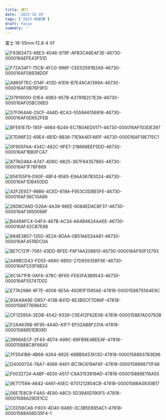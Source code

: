 ```yaml
---
title: 澳门
date: '2023-10-28'
tags: ['2023-相册簿']
draft: false
summary: ''
---
```


富士 18-55mm f2.8-4 XF

![F93B3473-88E3-4046-979F-AFB3CA6EAF3E-46730-000016AEFE43F51D](https://cdn.jsdelivr.net/gh/klaaay/pbed@main/uPic/F93B3473-88E3-4046-979F-AFB3CA6EAF3E-46730-000016AEFE43F51D.jpg)

![F72A34F1-75CB-4FC0-996F-CEE02591B2A9-46730-000016AF08938DDF](https://cdn.jsdelivr.net/gh/klaaay/pbed@main/uPic/F72A34F1-75CB-4FC0-996F-CEE02591B2A9-46730-000016AF08938DDF.jpg)

![A865F7EC-D14F-413D-A1D9-B7E4ACA1399A-46730-000016AF0B76F9FD](https://cdn.jsdelivr.net/gh/klaaay/pbed@main/uPic/A865F7EC-D14F-413D-A1D9-B7E4ACA1399A-46730-000016AF0B76F9FD.jpg)

![D7919000-D1E4-49B3-957B-A3791B2C1E36-46730-000016AF05BC06E0](https://cdn.jsdelivr.net/gh/klaaay/pbed@main/uPic/D7919000-D1E4-49B3-957B-A3791B2C1E36-46730-000016AF05BC06E0.jpg)

![57F064A6-25CF-4A8D-8CA3-5559A6156916-46730-000016AF0D652FEB](https://cdn.jsdelivr.net/gh/klaaay/pbed@main/uPic/57F064A6-25CF-4A8D-8CA3-5559A6156916-46730-000016AF0D652FEB.jpg)

![BFE61E7D-185F-4664-B246-EC7B0AED0171-46730-000016AF103DE397](https://cdn.jsdelivr.net/gh/klaaay/pbed@main/uPic/BFE61E7D-185F-4664-B246-EC7B0AED0171-46730-000016AF103DE397.jpg)

![E7D98F22-69E4-4B1D-9B36-71E9A4EF481F-46730-000016AF19E715C1](https://cdn.jsdelivr.net/gh/klaaay/pbed@main/uPic/E7D98F22-69E4-4B1D-9B36-71E9A4EF481F-46730-000016AF19E715C1.jpg)

![0F905FAA-434C-482C-9FE7-218668EEF5DD-46730-000016AF1BB0FCA7](https://cdn.jsdelivr.net/gh/klaaay/pbed@main/uPic/0F905FAA-434C-482C-9FE7-218668EEF5DD-46730-000016AF1BB0FCA7.jpg)

![877AD484-A747-4D6C-9825-367F64357865-46730-000016AF1F78F869](https://cdn.jsdelivr.net/gh/klaaay/pbed@main/uPic/877AD484-A747-4D6C-9825-367F64357865-46730-000016AF1F78F869.jpg)

![856155F9-D90F-4BF4-8565-E9AA367B3024-46730-000016AF1DB450DD](https://cdn.jsdelivr.net/gh/klaaay/pbed@main/uPic/856155F9-D90F-4BF4-8565-E9AA367B3024-46730-000016AF1DB450DD.jpg)

![42F2E927-98B6-4CED-819A-F953C0DBE5FE-46730-000016AF36C10A86](https://cdn.jsdelivr.net/gh/klaaay/pbed@main/uPic/42F2E927-98B6-4CED-819A-F953C0DBE5FE-46730-000016AF36C10A86.jpg)

![26D6C9AD-D26A-4A39-96EE-6084EDAC8F37-46730-000016AF3950068F](https://cdn.jsdelivr.net/gh/klaaay/pbed@main/uPic/26D6C9AD-D26A-4A39-96EE-6084EDAC8F37-46730-000016AF3950068F.jpg)

![B449AFC4-04F4-467B-AC34-A64B4624AAEE-46730-000016AF42CB7E88](https://cdn.jsdelivr.net/gh/klaaay/pbed@main/uPic/B449AFC4-04F4-467B-AC34-A64B4624AAEE-46730-000016AF42CB7E88.jpg)

![884E3857-135D-4E2A-9DAA-0B51A6534A81-46730-000016AF4519DC0A](https://cdn.jsdelivr.net/gh/klaaay/pbed@main/uPic/884E3857-135D-4E2A-9DAA-0B51A6534A81-46730-000016AF4519DC0A.jpg)

![BE7C121F-7061-43DD-BFEE-F6F14A208810-46730-000016AF50F12793](https://cdn.jsdelivr.net/gh/klaaay/pbed@main/uPic/BE7C121F-7061-43DD-BFEE-F6F14A208810-46730-000016AF50F12793.jpg)

![449BCD43-FD55-4680-8B50-27D65935BF6E-46730-000016AF533F6B24](https://cdn.jsdelivr.net/gh/klaaay/pbed@main/uPic/449BCD43-FD55-4680-8B50-27D65935BF6E-46730-000016AF533F6B24.jpg)

![8C1A71FB-0AF6-47BC-BF65-FE83FA3B9543-46730-000016AF55747D02](https://cdn.jsdelivr.net/gh/klaaay/pbed@main/uPic/8C1A71FB-0AF6-47BC-BF65-FE83FA3B9543-46730-000016AF55747D02.jpg)

![E77A2986-8F7E-4008-8E5A-492B1F1595AE-47818-0000158875564E9C](https://cdn.jsdelivr.net/gh/klaaay/pbed@main/uPic/E77A2986-8F7E-4008-8E5A-492B1F1595AE-47818-0000158875564E9C.jpg)

![93AA9A9E-D857-413B-B41D-8E3B5CF7D86F-47818-000015887769843C](https://cdn.jsdelivr.net/gh/klaaay/pbed@main/uPic/93AA9A9E-D857-413B-B41D-8E3B5CF7D86F-47818-000015887769843C.jpg)

![CF12595A-2EDB-4542-9339-C5E412F62E06-47818-000015887AD0792B](https://cdn.jsdelivr.net/gh/klaaay/pbed@main/uPic/CF12595A-2EDB-4542-9339-C5E412F62E06-47818-000015887AD0792B.jpg)

![F2AA6398-6F95-4A4D-A1F7-EF02AB8F231A-47818-00001588851EB09D](https://cdn.jsdelivr.net/gh/klaaay/pbed@main/uPic/F2AA6398-6F95-4A4D-A1F7-EF02AB8F231A-47818-00001588851EB09D.jpg)

![3996AECF-2F43-4D74-A99C-B9FB9E4BEE4F-47818-000015888C8F66A5](https://cdn.jsdelivr.net/gh/klaaay/pbed@main/uPic/3996AECF-2F43-4D74-A99C-B9FB9E4BEE4F-47818-000015888C8F66A5.jpg)

![7F5541B8-4B68-4264-892E-66BB9457A13D-47818-0000158893783E96](https://cdn.jsdelivr.net/gh/klaaay/pbed@main/uPic/7F5541B8-4B68-4264-892E-66BB9457A13D-47818-0000158893783E96.jpg)

![D4000724-78A7-4668-9401-BC7AC619AF6F-47818-0000158898711F46](https://cdn.jsdelivr.net/gh/klaaay/pbed@main/uPic/D4000724-78A7-4668-9401-BC7AC619AF6F-47818-0000158898711F46.jpg)

![F0032724-A4BF-4E00-A517-C8A3153819AD-47818-000015889E116A55](https://cdn.jsdelivr.net/gh/klaaay/pbed@main/uPic/F0032724-A4BF-4E00-A517-C8A3153819AD-47818-000015889E116A55.jpg)

![9E71759A-A642-4A61-A5EC-8701212804CB-47818-00001588A0930B17](https://cdn.jsdelivr.net/gh/klaaay/pbed@main/uPic/9E71759A-A642-4A61-A5EC-8701212804CB-47818-00001588A0930B17.jpg)

![06E7E8C9-F4A5-4E90-A8C5-5D3940D190F5-47818-00001588A29DE1CC](https://cdn.jsdelivr.net/gh/klaaay/pbed@main/uPic/06E7E8C9-F4A5-4E90-A8C5-5D3940D190F5-47818-00001588A29DE1CC.jpg)

![CED56CA6-F603-4D40-8A90-3C3B5E895AC1-47818-00001588A56D35F4-1](https://cdn.jsdelivr.net/gh/klaaay/pbed@main/uPic/CED56CA6-F603-4D40-8A90-3C3B5E895AC1-47818-00001588A56D35F4-1.jpg)